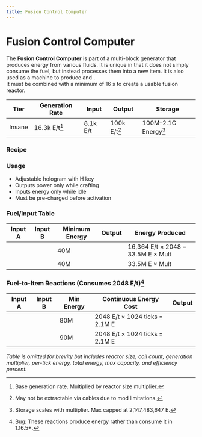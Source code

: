 ```yaml
---
title: Fusion Control Computer
---
```


<ItemImage file="fusion_control_computer" alt="Fusion Control Computer" size="200" />

# Fusion Control Computer

The **Fusion Control Computer** is part of a multi-block generator that produces energy from various fluids. It is unique in that it does not simply consume the fuel, but instead processes them into a new item. It is also used as a machine to produce <McItem slug="techreborn:platinum_dust" inline={true}/> and <McItem slug="techreborn:iridium_ore" inline={true}/>.  
It must be combined with a minimum of 16 <McItem slug="techreborn:fusion_coil" inline={true}/>s to create a usable fusion reactor.

| Tier   | Generation Rate | Input | Output | Storage |
|--------|------------------|--------|--------|---------|
| Insane | <tooltip title="16,384">16.3k</tooltip> E/t[^1] | <tooltip title="8,192">8.1k</tooltip> E/t | <tooltip title="100,000">100k</tooltip> E/t[^2] | 100M–2.1G Energy[^3] |

### Recipe

<CraftingTable recipe="input techreborn:energy_flow_chip techreborn:energy_flow_chip techreborn:energy_flow_chip input techreborn:energy_crystal techreborn:fusion_coil techreborn:energy_crystal input techreborn:energy_flow_chip techreborn:energy_flow_chip techreborn:energy_flow_chip output techreborn:fusion_control_computer"/>

### Usage

- Adjustable hologram with H key
- Outputs power only while crafting
- Inputs energy only while idle
- Must be pre-charged before activation

### Fuel/Input Table

| Input A | Input B | Minimum Energy | Output | Energy Produced |
|--------|---------|----------------|--------|-----------------|
| <McItem slug="techreborn:deuterium_cell" inline={true}/> | <McItem slug="techreborn:tritium_cell" inline={true}/> | 40M | <McItem slug="techreborn:helium3_cell" inline={true}/> | 16,364 E/t × 2048 = 33.5M E × Mult |
| <McItem slug="techreborn:deuterium_cell" inline={true}/> | <McItem slug="techreborn:helium3_cell" inline={true}/> | 40M | <McItem slug="techreborn:heliumplasma_cell" inline={true}/> | 33.5M E × Mult |

### Fuel-to-Item Reactions (Consumes 2048 E/t)[^4]

| Input A | Input B | Min Energy | Continuous Energy Cost | Output |
|---------|---------|------------|------------------------|--------|
| <McItem slug="techreborn:wolframium_cell" inline={true}/> | <McItem slug="techreborn:beryllium_cell" inline={true}/> | 80M | 2048 E/t × 1024 ticks = 2.1M E | <McItem slug="techreborn:platinum_dust" inline={true}/> |
| <McItem slug="techreborn:wolframium_cell" inline={true}/> | <McItem slug="techreborn:lithium_cell" inline={true}/> | 90M | 2048 E/t × 1024 ticks = 2.1M E | <McItem slug="techreborn:iridium_ore" inline={true}/> |

<accordion>
<panel title="Power Generation Table" icon="fa fa-table">

*Table is omitted for brevity but includes reactor size, coil count, generation multiplier, per-tick energy, total energy, max capacity, and efficiency percent.*

</panel>
</accordion>

[^1]: Base generation rate. Multiplied by reactor size multiplier.  
[^2]: May not be extractable via cables due to mod limitations.  
[^3]: Storage scales with multiplier. Max capped at 2,147,483,647 E.  
[^4]: Bug: These reactions produce energy rather than consume it in 1.16.5+.
